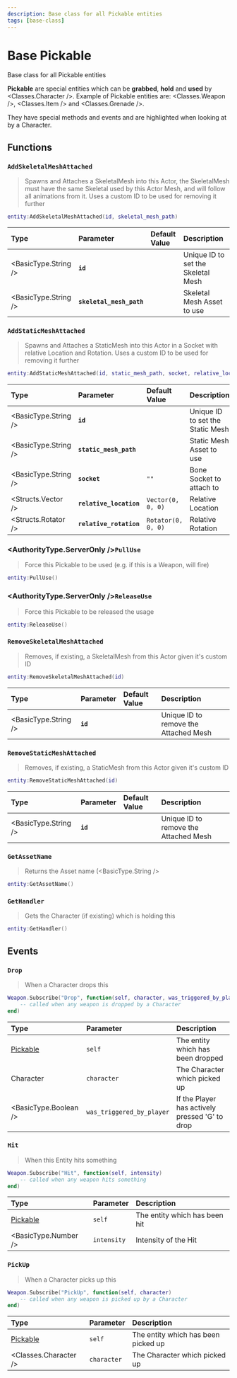 ```yaml
---
description: Base class for all Pickable entities
tags: [base-class]
---
```


# Base Pickable

Base class for all Pickable entities


**Pickable** are special entities which can be **grabbed**, **hold** and **used** by <Classes.Character />. Example of Pickable entities are: <Classes.Weapon />, <Classes.Item /> and <Classes.Grenade />.

They have special methods and events and are highlighted when looking at by a Character.

## Functions


<BasePickableFunctions hidden_reference={true} />

### `AddSkeletalMeshAttached`

> Spawns and Attaches a SkeletalMesh into this Actor, the SkeletalMesh must have the same Skeletal used by this Actor Mesh, and will follow all animations from it. Uses a custom ID to be used for removing it further

```lua
entity:AddSkeletalMeshAttached(id, skeletal_mesh_path)
```

| Type | Parameter | Default Value | Description |
| :--- | :--- | :--- | :--- |
| <BasicType.String /> | **`id`** |  | Unique ID to set the Skeletal Mesh |
| <BasicType.String /> | **`skeletal_mesh_path`** |  | Skeletal Mesh Asset to use |

### `AddStaticMeshAttached`

> Spawns and Attaches a StaticMesh into this Actor in a Socket with relative Location and Rotation. Uses a custom ID to be used for removing it further

```lua
entity:AddStaticMeshAttached(id, static_mesh_path, socket, relative_location, relative_rotation)
```

| Type | Parameter | Default Value | Description |
| :--- | :--- | :--- | :--- |
| <BasicType.String /> | **`id`** |  | Unique ID to set the Static Mesh |
| <BasicType.String /> | **`static_mesh_path`** |  | Static Mesh Asset to use |
| <BasicType.String /> | **`socket`** | `""` | Bone Socket to attach to |
| <Structs.Vector /> | **`relative_location`** | `Vector(0, 0, 0)` | Relative Location |
| <Structs.Rotator /> | **`relative_rotation`** | `Rotator(0, 0, 0)` | Relative Rotation |

### <AuthorityType.ServerOnly />`PullUse`

> Force this Pickable to be used \(e.g. if this is a Weapon, will fire\)

```lua
entity:PullUse()
```

### <AuthorityType.ServerOnly />`ReleaseUse`

> Force this Pickable to be released the usage

```lua
entity:ReleaseUse()
```

### `RemoveSkeletalMeshAttached`

> Removes, if existing, a SkeletalMesh from this Actor given it's custom ID

```lua
entity:RemoveSkeletalMeshAttached(id)
```

| Type | Parameter | Default Value | Description |
| :--- | :--- | :--- | :--- |
| <BasicType.String /> | **`id`** |  | Unique ID to remove the Attached Mesh |

### `RemoveStaticMeshAttached`

> Removes, if existing, a StaticMesh from this Actor given it's custom ID

```lua
entity:RemoveStaticMeshAttached(id)
```

| Type | Parameter | Default Value | Description |
| :--- | :--- | :--- | :--- |
| <BasicType.String /> | **`id`** |  | Unique ID to remove the Attached Mesh |

### `GetAssetName`

> Returns the Asset name \(<BasicType.String />

```lua
entity:GetAssetName()
```

### `GetHandler`

> Gets the Character \(if existing\) which is holding this

```lua
entity:GetHandler()
```

## Events


<BasePickableEvents hidden_reference={true} />

### `Drop`

> When a Character drops this

```lua
Weapon.Subscribe("Drop", function(self, character, was_triggered_by_player)
    -- called when any weapon is dropped by a Character
end)
```

| Type | Parameter | Description |
| :--- | :--- | :--- |
| [Pickable](pickable) | `self` | The entity which has been dropped |
| Character | `character` | The Character which picked up |
| <BasicType.Boolean /> | `was_triggered_by_player` | If the Player has actively pressed 'G' to drop |

### `Hit`

> When this Entity hits something

```lua
Weapon.Subscribe("Hit", function(self, intensity)
    -- called when any weapon hits something
end)
```

| Type | Parameter | Description |
| :--- | :--- | :--- |
| [Pickable](pickable) | `self` | The entity which has been hit |
| <BasicType.Number /> | `intensity` | Intensity of the Hit |

### `PickUp`

> When a Character picks up this

```lua
Weapon.Subscribe("PickUp", function(self, character)
    -- called when any weapon is picked up by a Character
end)
```

| Type | Parameter | Description |
| :--- | :--- | :--- |
| [Pickable](pickable) | `self` | The entity which has been picked up |
| <Classes.Character /> | `character` | The Character which picked up |

